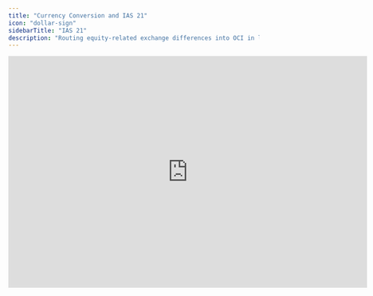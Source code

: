 ```yaml
---
title: "Currency Conversion and IAS 21"
icon: "dollar-sign"
sidebarTitle: "IAS 21"
description: "Routing equity-related exchange differences into OCI in line with IAS 21."
---
```


<iframe width="720" height="466" src="https://www.loom.com/embed/547ca41d282e4962bc38bc91a3f06175?sid=fd6c09f2-491b-41f5-b432-6ad0bca6eaae" frameborder="0" webkitallowfullscreen mozallowfullscreen allowfullscreen />

Francis' currency conversion methodology generally aligns with IAS 21, applying average rates to P\&L items and closing rates to balance sheet items. Although IAS 21 does not specify how to handle equity accounts, it does require any exchange rate differences to appear in a separate equity component called **Other Comprehensive Income (OCI)**.

By default, Francis allocates exchange rate differences directly to the relevant accounts. However, you can reassign these differences for equity accounts to an "OCI" row using formulas. At minimum, the disparity between the average rate for P\&L items and the closing rate for balance sheet items ([**Effect 2**](/integrations/other/currency)) should be reflected in OCI. You can also transfer adjustments to equity accounts for monthly closing rates ([**Effect 1**](/integrations/other/currency)) into OCI.

If you need help configuring IAS 21 in Francis, reach out to us at [support@francis.app](mailto:support@francis.app).

<Warning>
  Consult a professional accountant to ensure complete compliance with IAS 21 where it applies to your organization.
</Warning>